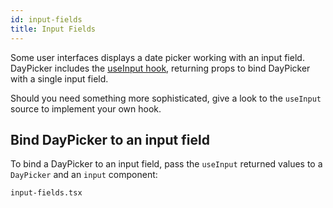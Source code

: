 ```yaml
---
id: input-fields
title: Input Fields
---
```


Some user interfaces displays a date picker working with an input field.
DayPicker includes the [useInput hook](/api/functions/useinput), returning props
to bind DayPicker with a single input field.

Should you need something more sophisticated, give a look to the `useInput`
source to implement your own hook.

## Bind DayPicker to an input field

To bind a DayPicker to an input field, pass the `useInput` returned values to a
`DayPicker` and an `input` component:

```include
input-fields.tsx
```
